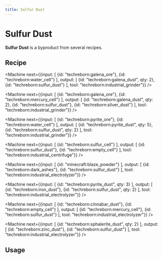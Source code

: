 ```yaml
---
title: Sulfur Dust
---
```


<ItemImage file="sulfur_dust" alt="Sulfur Dust" size="200" />

# Sulfur Dust

**Sulfur Dust** is a byproduct from several recipes.

## Recipe

<CraftingTable recipe="input techreborn:small_pile_of_sulfur_dust techreborn:small_pile_of_sulfur_dust air input techreborn:small_pile_of_sulfur_dust techreborn:small_pile_of_sulfur_dust air input air air air output techreborn:sulfur_dust"/>

<Machine next={{input: [
  {id: "techreborn:galena_ore"},
  {id: "techreborn:water_cell"}
], output: [
  {id: "techreborn:galena_dust", qty: 2},
  {id: "techreborn:sulfur_dust"}
], tool: "techreborn:industrial_grinder"}} />

<Machine next={{input: [
  {id: "techreborn:galena_ore"},
  {id: "techreborn:mercury_cell"}
], output: [
  {id: "techreborn:galena_dust", qty: 2},
  {id: "techreborn:sulfur_dust"},
  {id: "techreborn:silver_dust"}
], tool: "techreborn:industrial_grinder"}} />

<Machine next={{input: [
  {id: "techreborn:pyrite_ore"},
  {id: "techreborn:water_cell"}
], output: [
  {id: "techreborn:pyrite_dust", qty: 5},
  {id: "techreborn:sulfur_dust", qty: 2}
], tool: "techreborn:industrial_grinder"}} />

<Machine next={{input: [
  {id: "techreborn:sulfur_cell"}
], output: [
  {id: "techreborn:sulfur_dust"},
  {id: "techreborn:empty_cell"}
], tool: "techreborn:industrial_centrifuge"}} />

<Machine next={{input: [
  {id: "minecraft:blaze_powder"}
], output: [
  {id: "techreborn:dark_ashes"},
  {id: "techreborn:sulfur_dust"}
], tool: "techreborn:industrial_electrolyzer"}} />

<Machine next={{input: [
  {id: "techreborn:pyrite_dust", qty: 3}
], output: [
  {id: "techreborn:iron_dust"},
  {id: "techreborn:sulfur_dust", qty: 2}
], tool: "techreborn:industrial_electrolyzer"}} />

<Machine next={{input: [
  {id: "techreborn:cinnabar_dust"},
  {id: "techreborn:empty_cell"}
], output: [
  {id: "techreborn:mercury_cell"},
  {id: "techreborn:sulfur_dust"}
], tool: "techreborn:industrial_electrolyzer"}} />

<Machine next={{input: [
  {id: "techreborn:sphalerite_dust", qty: 2}
], output: [
  {id: "techreborn:zinc_dust"},
  {id: "techreborn:sulfur_dust"}
], tool: "techreborn:industrial_electrolyzer"}} />

## Usage

<CraftingTable recipe="input air air air input air techreborn:sulfur_dust air input air air air output techreborn:small_pile_of_sulfur_dust,4"/>
